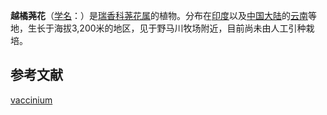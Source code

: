 {{Speciesbox
| genus = Wikstroemia
| species = vaccinium
| authority =([[H.Lév.|H.Lév.]]) [[Rehder|Rehder]], 1934
}}

'''越橘荛花'''（[[学名|学名]]：{{lang|la|''Wikstroemia vaccinium''}}）是[[瑞香科|瑞香科]][[荛花属|荛花属]]的植物。分布在[[印度|印度]]以及[[中国大陆|中国大陆]]的[[云南|云南]]等地，生长于海拔3,200米的地区，见于野马川牧场附近，目前尚未由人工引种栽培。{{r|bioinfo}}

== 参考文献 ==
{{reflist|refs=
<ref name=bioinfo>{{cite web| url =http://www.bioinfo.cn/db05/KmzwSpecies.php?action=view&id=29589| title =存| work =《中国高等植物数据库全库》| publisher =中国科学院微生物研究所| author =昆明植物研究所| accessdate =2009-02-26| deadurl =yes| archiveurl =https://web.archive.org/web/20160305073745/http://www.bioinfo.cn/db05/KmzwSpecies.php?action=view&id=29589| archivedate =2016-03-05}}</ref>
}}

{{taxonbar}}

{{DEFAULTSORT:Wikstroemia vaccinium}}
[[Category:荛花属|vaccinium]]


{{植物小作品}}
